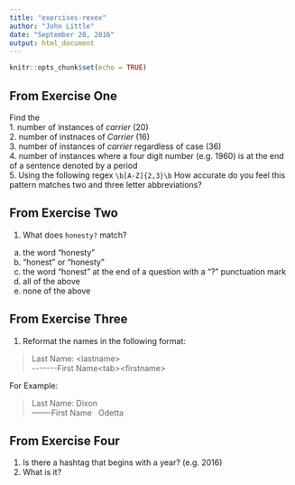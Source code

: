 ```yaml
---
title: "exercises-rexex"
author: "John Little"
date: "September 20, 2016"
output: html_document
---
```


```r
knitr::opts_chunk$set(echo = TRUE)
```

## From Exercise One
Find the  
1. number of instances of *carrier*  (20)  
2. number of instnaces of *Carrier*  (16)    
3. number of instances of *carrier* regardless of case (36)  
4. number of instances where a four digit number (e.g. 1960) is at the end of a sentence denoted by a period  
5. Using the following regex `\b[A-Z]{2,3}\b` How accurate do you feel this pattern matches two and three letter abbreviations?  

## From Exercise Two

1. What does `honesty?` match?  
  a. the word "honesty"  
  b. "honest" or "honesty"
  c. the word "honest" at the end of a question with a "?" punctuation mark
  d. all of the above
  e. none of the above
  
## From Exercise Three

1. Reformat the names in the following format:

> Last Name:  \<lastname\><br>
> \-\-\-\-\-\-\-First Name\<tab\>\<firstname\>
      
For Example:  

> Last Name: Dixon    
> -------First Name &nbsp; Odetta  

## From Exercise Four

1. Is there a hashtag that begins with a year?  (e.g. 2016)
2. What is it?

